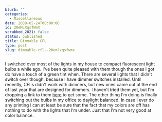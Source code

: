 ```yaml
---
blurb: ""
categories:
  - Miscellaneous
date: 2008-05-24T00:00:00
id: 20eMLXqsfWmX
scrubbed_2021: false
status: published
title: Dimmable CFL
type: post
slug: dimmable-cfl--20emlxqsfwmx
---
```


I switched over most of the lights in my house to compact
fluorescent light bulbs a while ago. I've been quite pleased with
them though the ones I got do have a touch of a green tint when.
There are several lights that I didn't switch over though, because
I have dimmer switches installed. Until recently, CFLs didn't work
with dimmers, but new ones came out at the end of last year that
are designed for dimmers. I haven't tried them yet, but I'm
dropping a link to them
[here](http://www.1000bulbs.com/14-to-15-Watt-Dimmable-Compact-Fluorescents/)
to get some. The other thing I'm doing is finally switching out the
bulbs in my office to daylight balanced. In case I ever do any
printing I can at least be sure that the fact that my colors are
off has nothing to do with the lights that I'm under. Just that I'm
not very good at color balance.